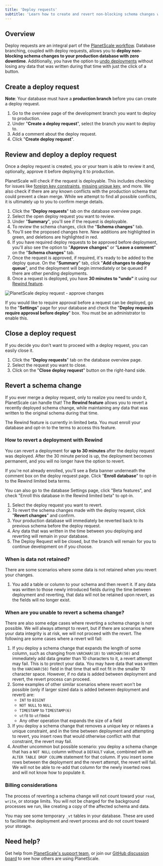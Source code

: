 ```yaml
---
title: 'Deploy requests'
subtitle: 'Learn how to create and revert non-blocking schema changes with PlanetScale deploy requests.'
---
```


## Overview

Deploy requests are an integral part of the [PlanetScale workflow](/concepts/planetscale-workflow). Database branching, coupled with deploy requests, allows you to **deploy non-blocking schema changes to your production database with zero downtime**. Additionally, you have the option to [undo deployments](#revert-a-schema-change) without losing any data that was written during that time with just the click of a button.

<VideoBlock src="/img/docs/deploy-request.mp4"></VideoBlock>

## Create a deploy request

**Note**: Your database must have a **production branch** before you can create a deploy request.

1. Go to the overview page of the development branch you want to deploy to production.
2. Under "**Create a deploy request**", select the branch you want to deploy to.
3. Add a comment about the deploy request.
4. Click "**Create deploy request**".

<VideoBlock src='/img/docs/create-deploy-request.mp4' />

## Review and deploy a deploy request

Once a deploy request is created, you or your team is able to review it and, optionally, approve it before deploying it to production. 

PlanetScale will check if the request is deployable. This includes checking for issues like [foreign key constraints](/learn/operating-without-foreign-key-constraints), [missing unique key](/learn/change-single-unique-key), and more. We also check if there are any known conflicts with the production schema that could prevent a clean merge. While we attempt to find all possible conflicts, it is ultimately up to you to confirm merge details.

1. Click the "**Deploy requests**" tab on the database overview page.
2. Select the open deploy request you want to review.
3. Under "**Summary**", you'll see if the request is deployable.
4. To review the schema changes, click the "**Schema changes**" tab.
5. You'll see the proposed changes here. New additions are highlighted in green, and deletions are highlighted in red.
6. If you have required deploy requests to be approved before deployment, you'll also see the option to "**Approve changes**" or "**Leave a comment**" on the "**Schema changes**" tab.
7. Once the request is approved, if required, it's ready to be added to the deploy queue. On the "**Summary**" tab, click "**Add changes to deploy queue**", and the deployment will begin immediately or be queued if there are other pending deployments.
8. Once a request is deployed, you have **30 minutes to "undo"** it using our [Rewind feature](#revert-a-schema-change).

![PlanetScale deploy request - approve changes](/img/docs/deploy-request-approve.png)

If you would like to require approval before a request can be deployed, go to the "**Settings**" page for your database and check the "**Deploy requests require approval before deploy**" box. You must be an administrator to enable this.

## Close a deploy request

If you decide you don't want to proceed with a deploy request, you can easily close it.

1. Click the "**Deploy requests**" tab on the database overview page.
2. Select the request you want to close.
3. Click on the "**Close deploy request**" button on the right-hand side.

## Revert a schema change

If you ever merge a deploy request, only to realize you need to undo it, PlanetScale can handle that! The **Rewind feature** allows you to revert a recently deployed schema change, while maintaining any data that was written to the original schema during that time.

<InfoBlock type='note'>
  The Rewind feature is currently in limited beta. You must enroll your database and opt-in to the terms to access this feature.
</InfoBlock>

### How to revert a deployment with Rewind

You can revert a deployment for **up to 30 minutes** after the deploy request was deployed. After the 30 minute period is up, the deployment becomes permanent, and you will no longer have the option to revert.

If you're not already enrolled, you'll see a Beta banner underneath the comment box on the deploy request page. Click "**Enroll database**" to opt-in to the Rewind limited beta terms.

You can also go to the database Settings page, click "Beta features", and check "Enroll this database in the Rewind limited beta" to opt-in.

1. Select the deploy request you want to revert.
2. To revert the schema changes made with the deploy request, click "**Revert changes**" and confirm.
3. Your production database will immediately be reverted back to its previous schema before the deploy request.
4. Any data that was written in the time between you deploying and reverting will remain in your database.
5. The Deploy Request will be closed, but the branch will remain for you to continue development on if you choose.

### When is data not retained?

There are some scenarios where some data is not retained when you revert your changes.

1. You add a table or column to your schema and then revert it. If any data was written to those newly introduced fields during the time between deployment and reverting, that data will not be retained upon revert, as the fields will no longer exist.

### When are you unable to revert a schema change?

There are also some edge cases where reverting a schema change is not possible. We will always attempt to revert, but if there are scenarios where your data integrity is at risk, we will not proceed with the revert. The following are some cases where a revert will fail:

1. If you deploy a schema change that expands the length of some column, such as changing from `VARCHAR(10)` to `VARCHAR(50)` and immediately add data greater than 10 characters to it, a revert attempt may fail.  This is to protect your data. You may have data that was written to the `VARCHAR(50)` field in that time that will not fit in the smaller 10 character space. However, if no data is added between deployment and revert, the revert process can proceed.
2. Some examples of other similar scenarios where revert won't be possible (only if larger sized data is added between deployment and revert) are:
   - `INT` to `BIGINT`
   - `NOT NULL` to `NULL`
   - `TIMESTAMP` to `TIMESTAMP(6)`
   - `utf8` to `utf8mb4`
   - Any other operation that expands the size of a field
3. If you deploy a schema change that removes a unique key or relaxes a unique constraint, and in the time between deployment and attempting to revert, you insert rows that would otherwise conflict with that constraint, the revert may fail.
4. Another uncommon but possible scenario: you deploy a schema change that has a `NOT NULL` column without a `DEFAULT` value, combined with an `ALTER TABLE DROP COLUMN` statement for that column. If you insert some rows between the deployment and the revert attempt, the revert will fail. We will not be able to re-add that column for the newly inserted rows and will not know how to populate it.

### Billing considerations

The process of reverting a schema change will not count toward your `read`, `write`, or storage limits. You will not be charged for the background processes we run, like creating a copy of the affected schema and data.

You may see some temporary `_vt` tables in your database. These are used to facilitate the deployment and revert process and do not count toward your storage.

## Need help?

Get help from [PlanetScale's support team](https://www.planetscale.com/support), or join our [GitHub discussion board](https://github.com/planetscale/beta/discussions) to see how others are using PlanetScale.
